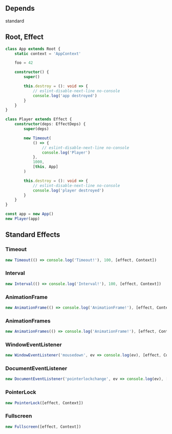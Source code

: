 
<Nav root='../../' selected="features/effect" />

## Depends
standard<br/>

## Root, Effect
```typescript
class App extends Root {
    static context = 'AppContext'

    foo = 42

    constructor() {
        super()

        this.destroy = (): void => {
            // eslint-disable-next-line no-console
            console.log('app destroyed')
        }
    }
}

class Player extends Effect {
    constructor(deps: EffectDeps) {
        super(deps)

        new Timeout(
            () => {
                // eslint-disable-next-line no-console
                console.log('Player')
            },
            1000,
            [this, App]
        )

        this.destroy = (): void => {
            // eslint-disable-next-line no-console
            console.log('player destroyed')
        }
    }
}

const app = new App()
new Player(app)
```

## Standard Effects
### Timeout
```typescript
new Timeout(() => console.log('Timeout!'), 100, [effect, Context])
```

### Interval
```typescript
new Interval(() => console.log('Interval!'), 100, [effect, Context])
```

### AnimationFrame
```typescript
new AnimationFrame(() => console.log('AnimationFrame!'), [effect, Context])
```

### AnimationFrames
```typescript
new AnimationFrames(() => console.log('AnimationFrame!'), [effect, Context])
```

### WindowEventListener
```typescript
new WindowEventListener('mousedown', ev => console.log(ev), [effect, Context], { once: true })
```

### DocumentEventListener
```typescript
new DocumentEventListener('pointerlockchange', ev => console.log(ev), [effect, Context], { once: true })
```

### PointerLock
```typescript
new PointerLock([effect, Context])
```

### Fullscreen
```typescript
new Fullscreen([effect, Context])
```